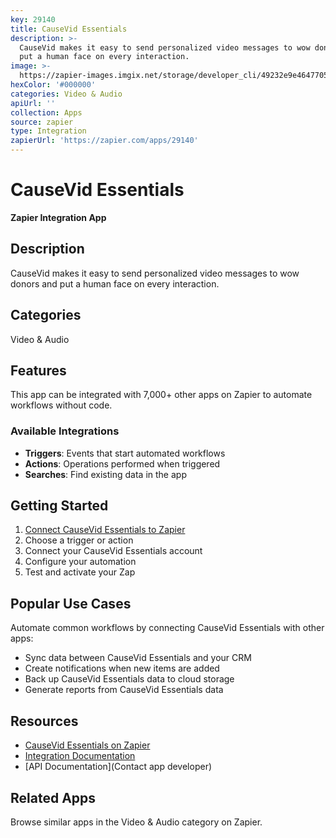 ```yaml
---
key: 29140
title: CauseVid Essentials
description: >-
  CauseVid makes it easy to send personalized video messages to wow donors and
  put a human face on every interaction.
image: >-
  https://zapier-images.imgix.net/storage/developer_cli/49232e9e4647705a0b5b6edabfd3b391.png?auto=format%2Ccompress&ixlib=python-3.0.0&q=50
hexColor: '#000000'
categories: Video & Audio
apiUrl: ''
collection: Apps
source: zapier
type: Integration
zapierUrl: 'https://zapier.com/apps/29140'
---
```

# CauseVid Essentials

**Zapier Integration App**

## Description

CauseVid makes it easy to send personalized video messages to wow donors and put a human face on every interaction.

## Categories

Video & Audio

## Features

This app can be integrated with 7,000+ other apps on Zapier to automate workflows without code.

### Available Integrations

- **Triggers**: Events that start automated workflows
- **Actions**: Operations performed when triggered
- **Searches**: Find existing data in the app

## Getting Started

1. [Connect CauseVid Essentials to Zapier](https://zapier.com/apps/29140)
2. Choose a trigger or action
3. Connect your CauseVid Essentials account
4. Configure your automation
5. Test and activate your Zap

## Popular Use Cases

Automate common workflows by connecting CauseVid Essentials with other apps:

- Sync data between CauseVid Essentials and your CRM
- Create notifications when new items are added
- Back up CauseVid Essentials data to cloud storage
- Generate reports from CauseVid Essentials data

## Resources

- [CauseVid Essentials on Zapier](https://zapier.com/apps/29140)
- [Integration Documentation](https://zapier.com/apps/29140/integrations)
- [API Documentation](Contact app developer)

## Related Apps

Browse similar apps in the Video & Audio category on Zapier.
